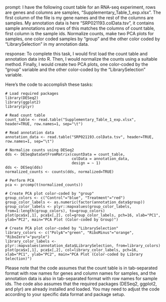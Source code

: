 prompt:
I have the following count table for an RNA-seq experiment, rows are genes and columns are samples, "Supplementary_Table_1_exp.xlsx". The first column of the file is my gene names and the rest of the columns are samples. My annotation data is here  "SRP021193.colData.tsv", it contains sample annotations and rows of this matches the columns of count table, first column is the sample ids. Normalize counts, make two PCA plots for samples, one color coded samples by "group" and the other color coded by "LibrarySelection" in my annotation data.

response:
To complete this task, I would first load the count table and annotation data into R. Then, I would normalize the counts using a suitable method. Finally, I would create two PCA plots, one color-coded by the "group" variable and the other color-coded by the "LibrarySelection" variable.

Here's the code to accomplish these tasks:

```
# Load required packages
library(DESeq2)
library(ggplot2)
library(plyr)

# Read count table
count_table <- read.table("Supplementary_Table_1_exp.xlsx", header=TRUE, row.names=1, sep="\t")

# Read annotation data
annotation_data <- read.table("SRP021193.colData.tsv", header=TRUE, row.names=1, sep="\t")

# Normalize counts using DESeq2
dds <- DESeqDataSetFromMatrix(countData = count_table,
                              colData = annotation_data,
                              design = ~ 1)
dds <- DESeq(dds)
normalized_counts <- counts(dds, normalized=TRUE)

# Perform PCA
pca <- prcomp(t(normalized_counts))

# Create PCA plot color-coded by "group"
group_colors <- c("Control"="blue", "Treatment"="red")
group_color_labels <- as.numeric(factor(annotation_data$group))
group_color_labels <- plyr::mapvalues(group_color_labels, from=1:length(group_colors), to=group_colors)
plot(pca$x[,1], pca$x[,2], col=group_color_labels, pch=16, xlab="PC1", ylab="PC2", main="PCA Plot (Color-coded by Group)")

# Create PCA plot color-coded by "LibrarySelection"
library_colors <- c("PolyA"="green", "RiboMinus"="orange", "RiboZero"="purple")
library_color_labels <- plyr::mapvalues(annotation_data$LibrarySelection, from=library_colors)
plot(pca$x[,1], pca$x[,2], col=library_color_labels, pch=16, xlab="PC1", ylab="PC2", main="PCA Plot (Color-coded by Library Selection)")
```

Please note that the code assumes that the count table is in tab-separated format with row names for genes and column names for samples, and the annotation data is also in tab-separated format with row names for sample ids. The code also assumes that the required packages (DESeq2, ggplot2, and plyr) are already installed and loaded. You may need to adjust the code according to your specific data format and package setup.

